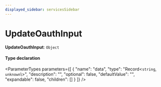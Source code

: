 ```yaml
---
displayed_sidebar: servicesSidebar
---
```



# UpdateOauthInput

 **UpdateOauthInput**: `Object`

#### Type declaration

<ParameterTypes parameters={[
  {
    "name": "data",
    "type": "Record<`string`, `unknown`\\>",
    "description": "",
    "optional": false,
    "defaultValue": "",
    "expandable": false,
    "children": []
  }
]} />
